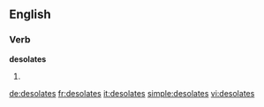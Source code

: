==English==

===Verb===
'''desolates'''

# {{en-third-person singular of|desolate}}

[[de:desolates]]
[[fr:desolates]]
[[it:desolates]]
[[simple:desolates]]
[[vi:desolates]]